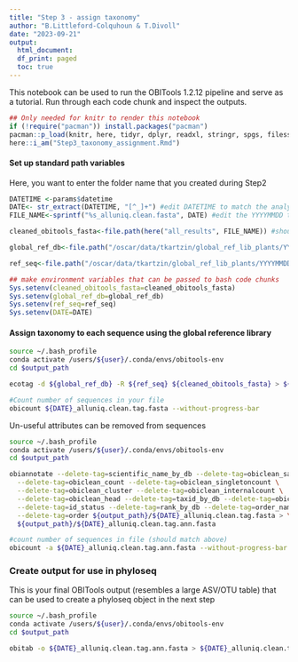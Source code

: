 ```yaml
---
title: "Step 3 - assign taxonomy"
author: "B.Littleford-Colquhoun & T.Divoll"
date: "2023-09-21"
output: 
  html_document:
  df_print: paged
  toc: true
---
```

This notebook can be used to run the OBITools 1.2.12 pipeline and serve as a tutorial. Run through each code chunk and inspect the outputs.

```r
## Only needed for knitr to render this notebook
if (!require("pacman")) install.packages("pacman")
pacman::p_load(knitr, here, tidyr, dplyr, readxl, stringr, spgs, filesstrings)
here::i_am("Step3_taxonomy_assignment.Rmd")
```

#### Set up standard path variables
Here, you want to enter the folder name that you created during Step2

```r
DATETIME <-params$datetime
DATE<- str_extract(DATETIME, "[^_]+") #edit DATETIME to match the analysis folder name that was created when running step2, if not still saved in your R environment
FILE_NAME<-sprintf("%s_alluniq.clean.fasta", DATE) #edit the YYYYMMDD to match the date of the file you created at the end of step2 in the "merged_path" directory.

cleaned_obitools_fasta<-file.path(here("all_results", FILE_NAME)) #should not need to edit this code as it pulls the date and file name you set in the previous 2 lines of code

global_ref_db<-file.path("/oscar/data/tkartzin/global_ref_lib_plants/YYYYMMDD/YYYYMMDD_ecoPCRformat") #-d in ecotag; ecoPCR taxonomy Database name. Need to edit YYYYMMDD and name of taxonomy database to match that of the most recent global reference library you want to use.

ref_seq<-file.path("/oscar/data/tkartzin/global_ref_lib_plants/YYYYMMDD/db_YYYYMMDD_P6set.fasta") #-R in ecotag; fasta file containing the reference sequences. Need to edit YYYYMMDD and name of fasta file to match that of the most recent global reference library you want to use. 
```

```r
## make environment variables that can be passed to bash code chunks
Sys.setenv(cleaned_obitools_fasta=cleaned_obitools_fasta)
Sys.setenv(global_ref_db=global_ref_db)
Sys.setenv(ref_seq=ref_seq)
Sys.setenv(DATE=DATE)
```

#### Assign taxonomy to each sequence using the global reference library
```bash
source ~/.bash_profile
conda activate /users/${user}/.conda/envs/obitools-env
cd $output_path

ecotag -d ${global_ref_db} -R ${ref_seq} ${cleaned_obitools_fasta} > ${DATE}_alluniq.clean.tag.fasta

#Count number of sequences in your file
obicount ${DATE}_alluniq.clean.tag.fasta --without-progress-bar
```

Un-useful attributes can be removed from sequences
```bash
source ~/.bash_profile
conda activate /users/${user}/.conda/envs/obitools-env
cd $output_path

obiannotate --delete-tag=scientific_name_by_db --delete-tag=obiclean_samplecount \
  --delete-tag=obiclean_count --delete-tag=obiclean_singletoncount \
  --delete-tag=obiclean_cluster --delete-tag=obiclean_internalcount \
  --delete-tag=obiclean_head --delete-tag=taxid_by_db --delete-tag=obiclean_headcount \
  --delete-tag=id_status --delete-tag=rank_by_db --delete-tag=order_name \
  --delete-tag=order ${output_path}/${DATE}_alluniq.clean.tag.fasta > \
  ${output_path}/${DATE}_alluniq.clean.tag.ann.fasta

#count number of sequences in file (should match above)
obicount -a ${DATE}_alluniq.clean.tag.ann.fasta --without-progress-bar
```

### Create output for use in phyloseq
This is your final OBITools output (resembles a large ASV/OTU table) that can be used to create a phyloseq object in the next step
```bash
source ~/.bash_profile
conda activate /users/${user}/.conda/envs/obitools-env
cd $output_path

obitab -o ${DATE}_alluniq.clean.tag.ann.fasta > ${DATE}_alluniq.clean.tag.ann.tab
```